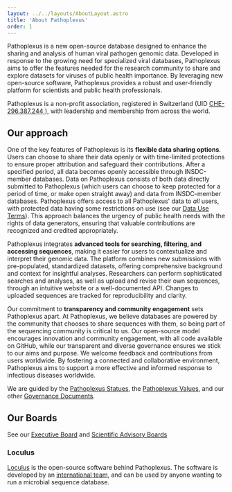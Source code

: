 ---
layout: ../../layouts/AboutLayout.astro
title: 'About Pathoplexus'
order: 1
---

Pathoplexus is a new open-source database designed to enhance the sharing and analysis of human viral pathogen genomic data.
Developed in response to the growing need for specialized viral databases, Pathoplexus aims to offer the features needed for the research community to share and explore datasets for viruses of public health importance.
By leveraging new open-source software, Pathoplexus provides a robust and user-friendly platform for scientists and public health professionals.

Pathoplexus is a non-profit association, registered in Switzerland (UID [CHE-296.387.244 ](https://www.uid.admin.ch/Detail.aspx?uid_id=CHE-296.387.244)), with leadership and membership from across the world.

## Our approach

One of the key features of Pathoplexus is its **flexible data sharing options**.
Users can choose to share their data openly or with time-limited protections to ensure proper attribution and safeguard their contributions.
After a specified period, all data becomes openly accessible through INSDC-member databases.
Data on Pathoplexus consists of both data directly submitted to Pathoplexus (which users can choose to keep protected for a period of time, or make open straight away) and data from INSDC-member databases.
Pathoplexus offers access to all Pathoplexus' data to _all_ users, with protected data having some restrictions on use (see our [Data Use Terms](/about/terms-of-use/data-use-terms)).
This approach balances the urgency of public health needs with the rights of data generators, ensuring that valuable contributions are recognized and credited appropriately.

Pathoplexus integrates **advanced tools for searching, filtering, and accessing sequences**, making it easier for users to contextualize and interpret their genomic data.
The platform combines new submissions with pre-populated, standardized datasets, offering comprehensive background and context for insightful analyses.
Researchers can perform sophisticated searches and analyses, as well as upload and revise their own sequences, through an intuitive website or a well-documented API.
Changes to uploaded sequences are tracked for reproducibility and clarity.

Our commitment to **transparency and community engagement** sets Pathoplexus apart.
At Pathoplexus, we believe databases are powered by the community that chooses to share sequences with them, so being part of the sequencing community is critical to us.
Our open-source model encourages innovation and community engagement, with all code available on GitHub, while our transparent and diverse governance ensures we stick to our aims and purpose.
We welcome feedback and contributions from users worldwide.
By fostering a connected and collaborative environment, Pathoplexus aims to support a more effective and informed response to infectious diseases worldwide.


We are guided by the [Pathoplexus Statues](/about/governance/pathoplexus-statutes), the [Pathoplexus Values](/about/governance/values),
and our other [Governance Documents](/about/governance).

## Our Boards

See our [Executive Board](/about/eb) and [Scientific Advisory Boards](/about/sab)


### Loculus

[Loculus](https://github.com/loculus-project/loculus) is the open-source software behind Pathoplexus. 
The software is developed by an [international team](https://loculus.org/#team), and can be used by anyone wanting to run a microbial sequence database.
